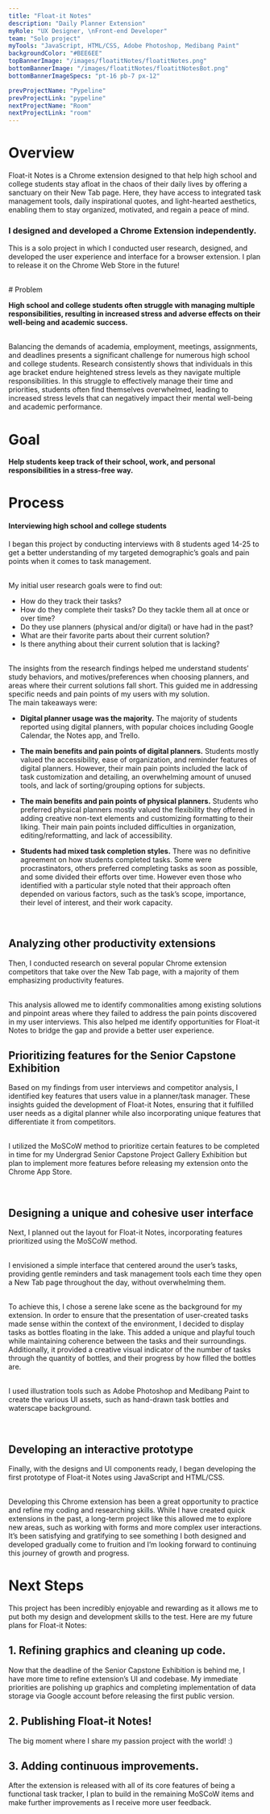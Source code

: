 ```yaml
---
title: "Float-it Notes"
description: "Daily Planner Extension"
myRole: "UX Designer, \nFront-end Developer"
team: "Solo project"
myTools: "JavaScript, HTML/CSS, Adobe Photoshop, Medibang Paint"
backgroundColor: "#BEE6EE"
topBannerImage: "/images/floatitNotes/floatitNotes.png"
bottomBannerImage: "/images/floatitNotes/floatitNotesBot.png"
bottomBannerImageSpecs: "pt-16 pb-7 px-12"

prevProjectName: "Pypeline"
prevProjectLink: "pypeline"
nextProjectName: "Room"
nextProjectLink: "room"
---
```


# Overview

Float-it Notes is a Chrome extension designed to that help high school and college students stay afloat in the chaos of their daily lives by offering a sanctuary on their New Tab page. Here, they have access to integrated task management tools, daily inspirational quotes, and light-hearted aesthetics, enabling them to stay organized, motivated, and regain a peace of mind.

### I designed and developed a Chrome Extension independently.

This is a solo project in which I conducted user research, designed, and developed the user experience and interface for a browser extension. I plan to release it on the Chrome Web Store in the future!

<br />
<VideoContainer
  videos={["/images/floatitNotes/floatitNotesTrailer.mov"]}
  description="Demo video of Float-it Notes"
  controls
  bordered
/>

<div className="projectColorBlock" style={{backgroundColor: "#E5F5F8"}}>
# Problem

**High school and college students often struggle with managing multiple responsibilities, resulting in increased stress and adverse effects on their well-being and academic success.**

<br />
Balancing the demands of academia, employment, meetings, assignments, and deadlines
presents a significant challenge for numerous high school and college students. Research
consistently shows that individuals in this age bracket endure heightened stress
levels as they navigate multiple responsibilities. In this struggle to effectively
manage their time and priorities, students often find themselves overwhelmed, leading
to increased stress levels that can negatively impact their mental well-being and
academic performance.

# Goal

**Help students keep track of their school, work, and personal responsibilities in a stress-free way.**

</div>

# Process

#### Interviewing high school and college students

I began this project by conducting interviews with 8 students aged 14-25 to get a better understanding of my targeted demographic’s goals and pain points when it comes to task management.

<br />
My initial user research goals were to find out:

- How do they track their tasks?
- How do they complete their tasks? Do they
  tackle them all at once or over time?
- Do they use planners (physical and/or digital)
  or have had in the past?
- What are their favorite parts about their current solution?
- Is there anything about their current solution that is lacking?

<br />
The insights from the research findings helped me understand students’ study behaviors,
and motives/preferences when choosing planners, and areas where their current solutions
fall short. This guided me in addressing specific needs and pain points of my users
with my solution.

<br />
The main takeaways were:

- **Digital planner usage was the majority.** The majority of students reported
  using digital planners, with popular choices including Google Calendar, the Notes
  app, and Trello.

- **The main benefits and pain points of digital planners.** Students mostly
  valued the accessibility, ease of organization, and reminder features of digital
  planners. However, their main pain points included the lack of task customization
  and detailing, an overwhelming amount of unused tools, and lack of sorting/grouping
  options for subjects.

- **The main benefits and pain points of physical planners.** Students who preferred
  physical planners mostly valued the flexibility they offered in adding creative non-text
  elements and customizing formatting to their liking. Their main pain points included
  difficulties in organization, editing/reformatting, and lack of accessibility.

- **Students had mixed task completion styles.** There was no definitive agreement
  on how students completed tasks. Some were procrastinators, others preferred completing
  tasks as soon as possible, and some divided their efforts over time. However even
  those who identified with a particular style noted that their approach often depended
  on various factors, such as the task’s scope, importance, their level of interest,
  and their work capacity.

<br />
<ImageContainer
  images={["/images/floatitNotes/floatitNotesUserInterview.png"]}
  description="% indicates the proportion of participants who expressed these feelings, with overlaps"
/>

## Analyzing other productivity extensions

Then, I conducted research on several popular Chrome extension competitors that take over the New Tab page, with a majority of them emphasizing productivity features.

<br />
This analysis allowed me to identify commonalities among existing solutions and pinpoint
areas where they failed to address the pain points discovered in my user interviews.
This also helped me identify opportunities for Float-it Notes to bridge the gap and
provide a better user experience.

<br />
<ImageContainer
  images={["/images/floatitNotes/floatitNotesCompAnalysis.png"]}
  description="Competitor analysis of similar popular Chrome extensions"
  bordered
/>

## Prioritizing features for the Senior Capstone Exhibition

Based on my findings from user interviews and competitor analysis, I identified key features that users value in a planner/task manager. These insights guided the development of Float-it Notes, ensuring that it fulfilled user needs as a digital planner while also incorporating unique features that differentiate it from competitors.

<br />I utilized the MoSCoW method to prioritize certain features to be
completed in time for my Undergrad Senior Capstone Project Gallery Exhibition
but plan to implement more features before releasing my extension onto the
Chrome App Store.

<br />
<ImageContainer
  images={["/images/floatitNotes/floatitNotesPrioritization.png"]}
  description="Feature prioritization with MoSCoW"
  bordered
/>

## Designing a unique and cohesive user interface

Next, I planned out the layout for Float-it Notes, incorporating features prioritized using the MoSCoW method.

<br />I envisioned a simple interface that centered around the user’s tasks,
providing gentle reminders and task management tools each time they open a New
Tab page throughout the day, without overwhelming them.

<br />
To achieve this, I chose a serene lake scene as the background for my extension.
In order to ensure that the presentation of user-created tasks made sense within
the context of the environment, I decided to display tasks as bottles floating in
the lake. This added a unique and playful touch while maintaining coherence between
the tasks and their surroundings. Additionally, it provided a creative visual indicator
of the number of tasks through the quantity of bottles, and their progress by how
filled the bottles are.

<br />I used illustration tools such as Adobe Photoshop and Medibang Paint to
create the various UI assets, such as hand-drawn task bottles and waterscape
background.

<br />
<div className="flex justify-center gap-x-5 items-end *:w-1/2">
  <ImageContainer
    images={["/images/floatitNotes/floatitNotesMoodBoard.png"]}
    description="Mood board for Float-it Notes"
    bordered
  />
  <ImageContainer
    images={["/images/floatitNotes/floatitNotesSketch.png"]}
    description="An early rough sketch of the interface"
    bordered
  />
</div>

## Developing an interactive prototype

Finally, with the designs and UI components ready, I began developing the first prototype of Float-it Notes using JavaScript and HTML/CSS.

<br />
Developing this Chrome extension has been a great opportunity to practice and refine
my coding and researching skills. While I have created quick extensions in the past,
a long-term project like this allowed me to explore new areas, such as working with
forms and more complex user interactions. It’s been satisfying and gratifying to
see something I both designed and developed gradually come to fruition and I’m looking
forward to continuing this journey of growth and progress.

<br />
<ImageContainer
  images={["/images/floatitNotes/floatitNotesCode.png"]}
  description="Screenshot of Float-it Notes’ code"
  bordered
/>

# Next Steps

This project has been incredibly enjoyable and rewarding as it allows me to put both my design and development skills to the test. Here are my future plans for Float-it Notes:

## 1. Refining graphics and cleaning up code.

Now that the deadline of the Senior Capstone Exhibition is behind me, I have more time to refine extension’s UI and codebase. My immediate priorities are polishing up graphics and completing implementation of data storage via Google account before releasing the first public version.

## 2. Publishing Float-it Notes!

The big moment where I share my passion project with the world! :)

## 3. Adding continuous improvements.

After the extension is released with all of its core features of being a functional task tracker, I plan to build in the remaining MoSCoW items and make further improvements as I receive more user feedback.
